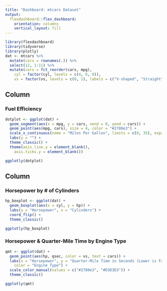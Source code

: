 ```yaml
---
title: "Dashboard: mtcars Dataset"
output: 
  flexdashboard::flex_dashboard:
    orientation: columns
    vertical_layout: fill
---
```


```r
library(flexdashboard)
library(tidyverse)
library(plotly)
dat <- mtcars %>% 
  mutate(cars = rownames(.)) %>% 
  select(12, 1:11) %>% 
  mutate(cars = fct_reorder(cars, mpg),
    cyl = factor(cyl, levels = c(4, 6, 8)),
    vs = factor(vs, levels = c(0, 1), labels = c("V-shaped", "Straight")))
```

Column {data-width=650}
-----------------------------------------------------------------------

### Fuel Efficiency

```r
dotplot <- ggplot(dat) +
  geom_segment(aes(x = mpg, y = cars, xend = 0, yend = cars)) +
  geom_point(aes(mpg, cars), size = 4, color = "#2780e3") +
  scale_x_continuous(name = "Miles Per Gallon", limits = c(0, 35), expand = c(0, 0)) +
  labs(y = "") +
  theme_classic() + 
  theme(axis.line.y = element_blank(),
    axis.ticks.y = element_blank())

ggplotly(dotplot)
```

Column {data-width=350}
-----------------------------------------------------------------------

### Horsepower by # of Cylinders

```r
hp_boxplot <- ggplot(dat) +
  geom_boxplot(aes(x = cyl, y = hp)) +
  labs(y = "Horsepower", x = "Cylinders") +
  coord_flip() +
  theme_classic()

ggplotly(hp_boxplot)
```

### Horsepower & Quarter-Mile Time by Engine Type

```r
qmt <- ggplot(dat) +
  geom_point(aes(hp, qsec, color = vs, text = cars)) +
  labs(x = "Horsepower", y = "Quarter-Mile Time in Seconds (Lower is Faster)", 
    color = "Engine Type") +
  scale_color_manual(values = c("#2780e3", "#D3D3D3")) +
  theme_classic() 

ggplotly(qmt)
```

